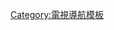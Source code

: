 {{template category
|type = navbox
| description = 本分類收錄與電視台和電視網相關的導航模板。
| help =
}}

[[Category:電視導航模板|Category:電視導航模板]]